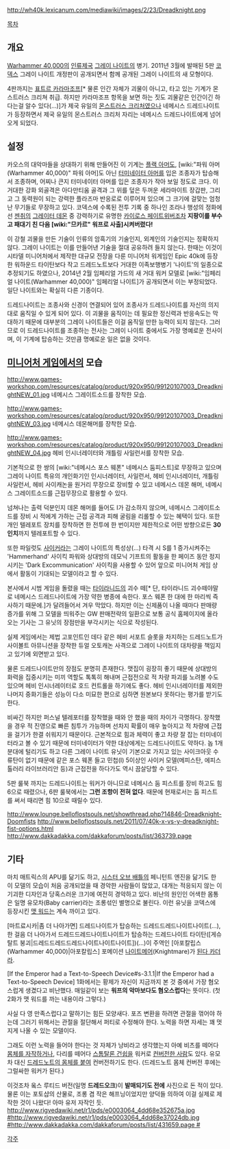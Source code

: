 {{{+1 '''Nemesis Dreadknight'''}}}

http://wh40k.lexicanum.com/mediawiki/images/2/23/Dreadknight.png

[[목차]]

== 개요 ==
[[Warhammer 40,000]]의 [[인류제국]] [[그레이 나이트]]의 병기. 2011년 3월에 발매된 5판 [[코덱스]] 그레이 나이트 개정판이 공개되면서 함께 공개된 그레이 나이트의 새 모형이다.

4판까지는 [[표트르 카라마조프]][* 물론 인간 자체가 괴물이 아니고, 타고 있는 기계가 몬스트러스 크리쳐 취급. 하지만 카라마조프 항목을 보면 하는 짓도 괴물같은 인간이긴 하다는걸 알수 있다(...)]가 제국 유일의 [[몬스트러스 크리처]]였으나 네메시스 드레드나이트가 등장하면서 제국 유일의 몬스트러스 크리처 자리는 네메시스 드레드나이트에게 넘어오게 되었다.

== 설정 ==
카오스의 대악마들을 상대하기 위해 만들어진 이 기계는 [[플랙 아머]]도, [wiki:"파워 아머(Warhammer 40,000)" 파워 아머]도 아닌 [[터미네이터 아머]]를 입은 조종자가 탑승해서 조종하며, 어찌나 큰지 터미네이터 아머를 입은 조종자가 작아 보일 정도로 크다. 이 거대한 강화 외골격은 아다만티움 골격과 그 위를 덮은 두꺼운 세라마이트 장갑판, 그리고 그 동력원이 되는 강력한 플라즈마 반응로로 이루어져 있으며 그 크기에 걸맞는 엄청난 무기들로 무장하고 있다. 코덱스에 수록된 전투 기록 중 하나인 조라나 행성의 정화에선 [[젠취]]의 [[그레이터 데몬]] 중 강력하기로 유명한 [[카이로스 페이트위버]]조차 '''지팡이를 부수고 패대기 친 다음 [wiki:"므카르" 워프로 사출]시켜버렸다!'''

이 강철 괴물을 만든 기술이 인류의 암흑기의 기술인지, 외계인의 기술인지는 정확하지 않다. 그레이 나이트는 이를 만들어낸 기술을 절대 공유하려 들지 않는다. 한때는 이것이 시타델 미니어처에서 제작한 대규모 전장을 다룬 미니어처 워게임인 Epic 40k에 등장한 워하운드 타이탄보다 작고 드레드노트보다 거대한 이족보행병기 '나이트'의 일종으로 추정되기도 하였으나, 2014년 2월 임페리얼 가드의 새 거대 워커 모델로 [wiki:"임페리얼 나이트(Warhammer 40,000)" 임페리얼 나이트]가 공개되면서 이는 부정되었다. 일단 나이트와는 확실히 다른 기종이다.

드레드나이트는 조종사와 신경이 연결되어 있어 조종사가 드레드나이트를 자신의 의지대로 움직일 수 있게 되어 있다. 이 괴물을 움직이는 데 필요한 정신력과 반응속도는 막대하기 때문에 대부분의 그레이 나이트들은 이걸 움직일 만한 능력이 되지 않는다. 그러므로 이 드레드나이트를 조종하는 전사는 그레이 나이트 중에서도 가장 명예로운 전사이며, 이 기계에 탑승하는 것만큼 명예로운 일은 없을 것이다.

== [[미니어처 게임]]에서의 모습 ==
http://www.games-workshop.com/resources/catalog/product/920x950/99120107003_DreadknightNEW_01.jpg
네메시스 그레이트소드를 장착한 모습.

http://www.games-workshop.com/resources/catalog/product/920x950/99120107003_DreadknightNEW_03.jpg
네메시스 데몬해머를 장착한 모습.

http://www.games-workshop.com/resources/catalog/product/920x950/99120107003_DreadknightNEW_04.jpg
헤비 인시너레이터와 개틀링 사일런서를 장착한 모습.

기본적으로 한 쌍의 [wiki:"네메시스 포스 웨폰" 네메시스 둠피스트]로 무장하고 있으며 그레이 나이트 특유의 개인화기인 인시너레이터, 사일런서, 헤비 인시너레이터, 개틀링 사일런서, 헤비 사이캐논을 원거리 무장으로 장비할 수 있고 네메시스 데몬 해머, 네메시스 그레이트소드를 근접무장으로 활용할 수 있다.

넘쳐나는 출력 덕분인지 데몬 해머를 들어도 I가 감소하지 않으며, 네메시스 그레이트소드를 장비 시 적에게 가하는 근접 공격과 피해 굴림을 리롤할 수 있는 혜택이 있다. 또한 개인 텔레포트 장치를 장착하면 한 전투에 한 번이지만 제한적으로 어떤 방향으로든 '''30인치'''까지 텔레포트할 수 있다.

또한 파일럿도 [[사이커]]라는 그레이 나이트의 특성상(...) 타격 시 S를 1 증가시켜주는 'Hammerhand' 사이킥 파워와 상대방의 데모닉 기프트의 활동을 한 페이즈 동안 정지시키는 'Dark Excommunication' 사이킥을 사용할 수 있어 앞으로 미니어처 게임 상에서 활동이 기대되는 모델이라고 할 수 있다.

본사에서 시범 게임을 돌렸을 때는 [[타이라니드]]의 괴수 떼[* 단, 타이라니드 괴수떼야말로 네메시스 드레드나이트에 가장 약한 병종에 속한다. 포스 웨폰 한 대에 한 마리씩 즉사하기 때문에.]가 달려들어서 겨우 막았다. 하지만 이는 신제품이 나올 때마다 판매량 증가를 위해 그 모델을 띄워주는 GW 판매전략의 일환으로 보통 공식 홈페이지에 올라오는 기사는 그 유닛의 장점만을 부각시키는 식으로 작성된다. 

실제 게임에서는 제법 고포인트인 데다 같은 헤비 서포트 슬롯을 차지하는 드레드노트가 사이볼트 아뮤니션을 장착한 듀얼 오토캐논 사격으로 그레이 나이트의 대차량을 책임지고 있기에 외면받고 있다.

물론 드레드나이트만의 장점도 분명히 존재한다. 맷집이 굉장히 좋기 때문에 상대방의 화력을 집중시키는 미끼 역할도 톡톡히 해내며 근접전으로 적 차량 파괴를 노려볼 수도 있으며 헤비 인시너레이터로 호드 컨트롤을 하기에도 좋다. 헤비 인시너레이터를 제외한 나머지 중화기들은 성능이 다소 미묘한 편으로 심하면 원본보다 못하다는 평가를 받기도 한다. 

비싸긴 하지만 퍼스널 텔레포터를 장착했을 때와 안 했을 때의 차이가 극명하다. 장착했을 경우 적 진영으로 빠른 침투가 가능하며 선차지 확률이 매우 높아지고 적 차량에 근접을 걸기가 한결 쉬워지기 때문이다. 근본적으로 힘과 체력이 좋고 차량 잘 잡는 터미네이터라고 볼 수 있기 때문에 터미네이터가 약한 대상에게는 드레드나이트도 약하다. 놉 1개 분대에 털리기도 하고 다른 그레이 나이트 유닛이 기본으로 가지고 있는 사이크아웃 수류탄이 없기 때문에 같은 포스 웨폰 들고 민첩(I) 5이상인 사이커 모델(메피스탄, 에피스톨러리 라이브러리안 등)과 근접전을 하다가도 역시 끔살당할 수 있다. 

5판 룰북 까지는 드레드나이트는 워커가 아니므로 네메시스 둠 피스트를 장비 하고도 힘 6으로 때렸으나, 6판 룰북에서는 '''그런 조항이 전혀 없다'''. 때문에 현재로서는 둠 피스트를 써서 때리면 힘 10으로 때릴수 있다.

http://www.lounge.belloflostsouls.net/showthread.php?14846-Dreadknight-Doomfists
http://www.belloflostsouls.net/2011/07/40k-x-vs-y-dreadknight-fist-options.html
http://www.dakkadakka.com/dakkaforum/posts/list/363739.page

== 기타 ==
마치 매트릭스의 APU를 닮기도 하고, [[시스터 오브 배틀]]의 페니턴트 엔진을 닮기도 한 이 모델의 모습이 처음 공개되었을 때 경악한 사람들이 많았고, 대개는 적응되지 않는 이 기괴한 디자인과 당혹스러운 크기에 여전히 경악하고 있다. 비난의 원인인 어색한 몸통은 일명 유모차(Baby carrier)라는 조롱섞인 별명으로 불린다. 이런 유닛을 코덱스에 등장시킨 [[맷 워드]]는 계속 까이고 있다. 

[마트료시카|좀 더 나아가면] 드레드나이트가 탑승하는 드레드드레드나이트나이트(...), 한 걸음 더 나아가서 드레드드레드나이트나이트가 탑승하는 드레드나이트 타이탄([게슈탈트 붕괴|드레드드레드드레드나이트나이트나이트])(...)이 주역인 [아포칼립스(Warhammer 40,000)|아포칼립스] 포메이션 [[나이트메어]](Knightmare)가 [http://www.abload.de/img/knightmare_finalvuwx.jpg 된다 카더라]. 

[If the Emperor had a Text-to-Speech Device#s-3.1.1|If the Emperor had a Text-to-Speech Device] 1화에서는 황제가 자신이 지금까지 본 것 중에서 가장 혐오스럽게 생겼다고 비난했다. 매일같이 보는 '''워프의 악마보다도 혐오스럽다'''는 뜻이다. (첫 2화가 맷 워드를 까는 내용이라 그렇다.)

사실 다 영 만족스럽다고 말하기는 힘든 모양새다. 포즈 변환을 하려면 관절을 꺾어야 하는데 그러기 위해서는 관절을 절단해서 퍼티로 수정해야 한다. 노력을 하면 자세는 꽤 멋지게 나올 수 있는 모델이다. 

그래도 이런 노력을 들어야 한다는 것 자체가 낭비라고 생각했는지 아예 비츠를 떼어다 [http://1d4chan.org/wiki/File:RealDreadknight.jpg 몸체를 자작하거나], 다리를 떼어다 [[스톰탈론 건쉽]]을 워커로 [http://spikeybitsblog.com/2012/06/how-to-stormtalon-assault-walker-conversion.html 컨버전한 사람]도 있다. 유모차 대신 [https://www.youtube.com/watch?v=JhwF0zJgNgE 드레드노트의 몸체를 붙여] 컨버전하기도 한다. (드레드노트 몸체 컨버전 후에는 그럴싸한 워커가 된다.)

이것조차 옼스 루티드 버전(일명 '''드레드오크''')이 '''발매되기도 전에''' 사진으로 돈 적이 있다. 물론 이는 포토샵의 산물로, 조롱 겸 작은 해프닝이었지만 양덕들 의하여 이걸 실제로 제작한 것이 나왔다! 아마 유저 자작인 듯. [[http://www.rigvedawiki.net/r1/pds/e0003064_4dd68e352675a.jpg #]][[http://www.rigvedawiki.net/r1/pds/e0003064_4dd68e37024db.jpg #]][[http://www.dakkadakka.com/dakkaforum/posts/list/431659.page #]]

[[각주]]
